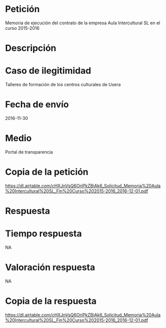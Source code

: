 Petición
========

Memoria de ejecución del contrato de la empresa Aula Intercultural SL en
el curso 2015-2016

Descripción
===========

Caso de ilegitimidad
====================

Talleres de formación de los centros culturales de Usera

Fecha de envío
==============

2016-11-30

Medio
=====

Portal de transparencia

Copia de la petición
====================

<https://dl.airtable.com/cHXJnVsQ6OriPkZBiAk6_Solicitud_Memoria%20Aula%20Intercultural%20SL_Fin%20Curso%202015-2016_2016-12-01.pdf>

Respuesta
=========

Tiempo respuesta
================

NA

Valoración respuesta
====================

NA

Copia de la respuesta
=====================

<https://dl.airtable.com/cHXJnVsQ6OriPkZBiAk6_Solicitud_Memoria%20Aula%20Intercultural%20SL_Fin%20Curso%202015-2016_2016-12-01.pdf>
